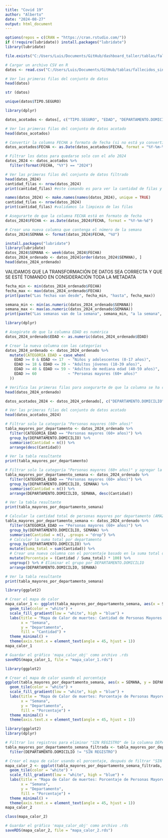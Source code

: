 ```yaml
---
title: "Covid 19"
author: "Alberto"
date: "2024-08-27"
output: html_document
---
```

```r
options(repos = c(CRAN = "https://cran.rstudio.com/"))
if (!require(lubridate)) install.packages("lubridate")
library(lubridate)
```
```r
file.exists("C:/Users/Luis/Documents/GitHub/dashboard_taller/tablas/fallecidos_sinadef.csv")

```



```r

# Cargar un archivo CSV en R
datos <- read.csv("C:/Users/Luis/Documents/GitHub/tablas/fallecidos_sinadef.csv", header = TRUE, sep = "|", stringsAsFactors = FALSE)

# Ver las primeras filas del conjunto de datos
head(datos)
```

```r
str (datos)
```
```r
unique(datos$TIPO.SEGURO)
```
```r
library(dplyr)
```
```r
datos_acotados <- datos[, c("TIPO.SEGURO", "EDAD", "DEPARTAMENTO.DOMICILIO", "FECHA")]

# Ver las primeras filas del conjunto de datos acotado
head(datos_acotados)
```
```r
# Convertir la columna FECHA a formato de fecha (si no está ya convertida)
datos_acotados$FECHA <- as.Date(datos_acotados$FECHA, format = "%Y-%m-%d")

# Filtrar los datos para quedarse solo con el año 2024
datos_2024 <- datos_acotados %>%
  filter(format(FECHA, "%Y") == "2024")

# Ver las primeras filas del conjunto de datos filtrado
head(datos_2024)
cantidad_filas <- nrow(datos_2024)
print(cantidad_filas) #este comando es para ver la cantidad de filas y hacer una limpieza

```

```r
names(datos_2024) <- make.names(names(datos_2024), unique = TRUE)
cantidad_filas <- nrow(datos_2024)
print(cantidad_filas) #validamos la limpieza de las filas
```
```r
# Asegurarte de que la columna FECHA está en formato de fecha
datos_2024$FECHA <- as.Date(datos_2024$FECHA, format = "%Y-%m-%d")
```


```r
# Crear una nueva columna que contenga el número de la semana
datos_2024$SEMANA <- format(datos_2024$FECHA, "%U")
```

```r
install.packages("lubridate")
library(lubridate)
datos_2024$SEMANA <- week(datos_2024$FECHA)
datos_2024_ordenado <- datos_2024[order(datos_2024$SEMANA), ]
head(datos_2024_ordenado)
```

VALIDAMOS QUE LA TRANSFORMACIÓN DE DATOS SEA CORRECTA Y QUE SE ESTÉ TOMANDO EN CONSIDERACIÓN TODA LA METADATA

```r
fecha_min <- min(datos_2024_ordenado$FECHA)
fecha_max <- max(datos_2024_ordenado$FECHA)
print(paste("Las fechas van desde", fecha_min, "hasta", fecha_max))

semana_min <- min(as.numeric(datos_2024_ordenado$SEMANA))
semana_max <- max(as.numeric(datos_2024_ordenado$SEMANA))
print(paste("Las semanas van de la semana", semana_min, "a la semana", semana_max))
```
```r
library(dplyr)

# Asegúrate de que la columna EDAD es numérica
datos_2024_ordenado$EDAD <- as.numeric(datos_2024_ordenado$EDAD)

# Crear la nueva columna con las categorías
datos_2024_ordenado <- datos_2024_ordenado %>%
  mutate(CATEGORIA_EDAD = case_when(
    EDAD >= 0 & EDAD <= 17  ~ "Niños y adolescentes (0-17 años)",
    EDAD >= 18 & EDAD <= 39 ~ "Adultos jóvenes (18-39 años)",
    EDAD >= 40 & EDAD <= 59 ~ "Adultos de mediana edad (40-59 años)",
    EDAD >= 60              ~ "Personas mayores (60+ años)"
  ))

# Verifica las primeras filas para asegurarte de que la columna se ha creado correctamente
head(datos_2024_ordenado)
```

```r
datos_acotados_2024 <- datos_2024_ordenado[, c("DEPARTAMENTO.DOMICILIO", "SEMANA","CATEGORIA_EDAD")]

# Ver las primeras filas del conjunto de datos acotado
head(datos_acotados_2024)
```
```r
# Filtrar solo la categoría "Personas mayores (60+ años)"
tabla_mayores_por_departamento <- datos_2024_ordenado %>%
  filter(CATEGORIA_EDAD == "Personas mayores (60+ años)") %>%
  group_by(DEPARTAMENTO.DOMICILIO) %>%
  summarise(Cantidad = n()) %>%
  arrange(desc(Cantidad))

# Ver la tabla resultante
print(tabla_mayores_por_departamento)
```
```r
# Filtrar solo la categoría "Personas mayores (60+ años)" y agregar la columna SEMANA
tabla_mayores_por_departamento_semana <- datos_2024_ordenado %>%
  filter(CATEGORIA_EDAD == "Personas mayores (60+ años)") %>%
  group_by(DEPARTAMENTO.DOMICILIO, SEMANA) %>%
  summarise(Cantidad = n()) %>%
  arrange(DEPARTAMENTO.DOMICILIO, SEMANA, desc(Cantidad))

# Ver la tabla resultante
print(tabla_mayores_por_departamento_semana)
```
```r
# Calcular la cantidad total de personas mayores por departamento (AMAZONAS, etc.)
tabla_mayores_por_departamento_semana <- datos_2024_ordenado %>%
  filter(CATEGORIA_EDAD == "Personas mayores (60+ años)") %>%
  group_by(DEPARTAMENTO.DOMICILIO, SEMANA) %>%
  summarise(Cantidad = n(), .groups = "drop") %>%
  # Calcular la suma total por departamento
  group_by(DEPARTAMENTO.DOMICILIO) %>%
  mutate(Suma_total = sum(Cantidad)) %>%
  # Crear una nueva columna con el porcentaje basado en la suma total del departamento
  mutate(Porcentaje = (Cantidad / Suma_total) * 100) %>%
  ungroup() %>% # Eliminar el grupo por DEPARTAMENTO.DOMICILIO
  arrange(DEPARTAMENTO.DOMICILIO, SEMANA)

# Ver la tabla resultante
print(tabla_mayores_por_departamento_semana)

```



```r
library(ggplot2)

# Crear el mapa de calor
mapa_calor_1 <- ggplot(tabla_mayores_por_departamento_semana, aes(x = SEMANA, y = DEPARTAMENTO.DOMICILIO, fill = Cantidad)) +
  geom_tile(color = "white") +
  scale_fill_gradient(low = "white", high = "blue") +
  labs(title = "Mapa de Calor de muertes: Cantidad de Personas Mayores (60+ años) por Departamento y Semana",
       x = "Semana",
       y = "Departamento",
       fill = "Cantidad") +
  theme_minimal() +
  theme(axis.text.x = element_text(angle = 45, hjust = 1))
mapa_calor_1
```
```r
# Guardar el gráfico 'mapa_calor_obj' como archivo .rds
saveRDS(mapa_calor_1, file = "mapa_calor_1.rds")
```


```r
library(ggplot2)

# Crear el mapa de calor usando el porcentaje
ggplot(tabla_mayores_por_departamento_semana, aes(x = SEMANA, y = DEPARTAMENTO.DOMICILIO, fill = Porcentaje)) +
  geom_tile(color = "white") +
  scale_fill_gradient(low = "white", high = "blue") +
  labs(title = "Mapa de Calor de muertes: Porcentaje de Personas Mayores (60+ años) por Departamento y Semana",
       x = "Semana",
       y = "Departamento",
       fill = "Porcentaje") +
  theme_minimal() +
  theme(axis.text.x = element_text(angle = 45, hjust = 1))

```

```r
library(ggplot2)
library(dplyr)

# Filtrar los registros para eliminar "SIN REGISTRO" de la columna DEPARTAMENTO.DOMICILIO
tabla_mayores_por_departamento_semana_filtrada <- tabla_mayores_por_departamento_semana %>%
  filter(DEPARTAMENTO.DOMICILIO != "SIN REGISTRO")

# Crear el mapa de calor usando el porcentaje, después de filtrar "SIN REGISTRO"
mapa_calor_2 <- ggplot(tabla_mayores_por_departamento_semana_filtrada, aes(x = SEMANA, y = DEPARTAMENTO.DOMICILIO, fill = Porcentaje)) +
  geom_tile(color = "white") +
  scale_fill_gradient(low = "white", high = "blue") +
  labs(title = "Mapa de Calor de muertes: Porcentaje de Personas Mayores (60+ años) por Departamento y Semana",
       x = "Semana",
       y = "Departamento",
       fill = "Porcentaje") +
  theme_minimal() +
  theme(axis.text.x = element_text(angle = 45, hjust = 1))
mapa_calor_2
```
```r
class(mapa_calor_2)

```
```r
# Guardar el gráfico 'mapa_calor_obj' como archivo .rds
saveRDS(mapa_calor_2, file = "mapa_calor_2.rds")
```





